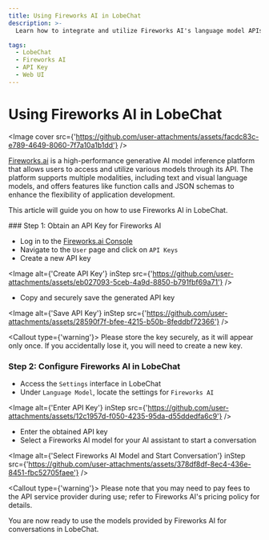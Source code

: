 ```yaml
---
title: Using Fireworks AI in LobeChat
description: >-
  Learn how to integrate and utilize Fireworks AI's language model APIs in LobeChat.

tags:
  - LobeChat
  - Fireworks AI
  - API Key
  - Web UI
---
```


# Using Fireworks AI in LobeChat

<Image cover src={'https://github.com/user-attachments/assets/facdc83c-e789-4649-8060-7f7a10a1b1dd'} />

[Fireworks.ai](https://fireworks.ai/) is a high-performance generative AI model inference platform that allows users to access and utilize various models through its API. The platform supports multiple modalities, including text and visual language models, and offers features like function calls and JSON schemas to enhance the flexibility of application development.

This article will guide you on how to use Fireworks AI in LobeChat.

<Steps>
  ### Step 1: Obtain an API Key for Fireworks AI

  - Log in to the [Fireworks.ai Console](https://fireworks.ai/account/api-keys)
  - Navigate to the `User` page and click on `API Keys`
  - Create a new API key

  <Image alt={'Create API Key'} inStep src={'https://github.com/user-attachments/assets/eb027093-5ceb-4a9d-8850-b791fbf69a71'} />

  - Copy and securely save the generated API key

  <Image alt={'Save API Key'} inStep src={'https://github.com/user-attachments/assets/28590f7f-bfee-4215-b50b-8feddbf72366'} />

  <Callout type={'warning'}>
    Please store the key securely, as it will appear only once. If you accidentally lose it, you will
    need to create a new key.
  </Callout>

  ### Step 2: Configure Fireworks AI in LobeChat

  - Access the `Settings` interface in LobeChat
  - Under `Language Model`, locate the settings for `Fireworks AI`

  <Image alt={'Enter API Key'} inStep src={'https://github.com/user-attachments/assets/12c1957d-f050-4235-95da-d55ddedfa6c9'} />

  - Enter the obtained API key
  - Select a Fireworks AI model for your AI assistant to start a conversation

  <Image alt={'Select Fireworks AI Model and Start Conversation'} inStep src={'https://github.com/user-attachments/assets/378df8df-8ec4-436e-8451-fbc52705faee'} />

  <Callout type={'warning'}>
    Please note that you may need to pay fees to the API service provider during use; refer to
    Fireworks AI's pricing policy for details.
  </Callout>
</Steps>

You are now ready to use the models provided by Fireworks AI for conversations in LobeChat.

